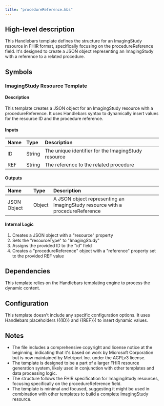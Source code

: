 ```yaml
---
title: "procedureReference.hbs"
---
```


## High-level description
This Handlebars template defines the structure for an ImagingStudy resource in FHIR format, specifically focusing on the procedureReference field. It's designed to create a JSON object representing an ImagingStudy with a reference to a related procedure.

## Symbols

### ImagingStudy Resource Template
#### Description
This template creates a JSON object for an ImagingStudy resource with a procedureReference. It uses Handlebars syntax to dynamically insert values for the resource ID and the procedure reference.

#### Inputs
| Name | Type | Description |
|:-----|:-----|:------------|
| ID | String | The unique identifier for the ImagingStudy resource |
| REF | String | The reference to the related procedure |

#### Outputs
| Name | Type | Description |
|:-----|:-----|:------------|
| JSON Object | Object | A JSON object representing an ImagingStudy resource with a procedureReference |

#### Internal Logic
1. Creates a JSON object with a "resource" property
2. Sets the "resourceType" to "ImagingStudy"
3. Assigns the provided ID to the "id" field
4. Creates a "procedureReference" object with a "reference" property set to the provided REF value

## Dependencies
This template relies on the Handlebars templating engine to process the dynamic content.

## Configuration
This template doesn't include any specific configuration options. It uses Handlebars placeholders ({{ID}} and {{REF}}) to insert dynamic values.

## Notes
- The file includes a comprehensive copyright and license notice at the beginning, indicating that it's based on work by Microsoft Corporation but is now maintained by Metriport Inc. under the AGPLv3 license.
- The template is designed to be a part of a larger FHIR resource generation system, likely used in conjunction with other templates and data processing logic.
- The structure follows the FHIR specification for ImagingStudy resources, focusing specifically on the procedureReference field.
- The template is minimal and focused, suggesting it might be used in combination with other templates to build a complete ImagingStudy resource.